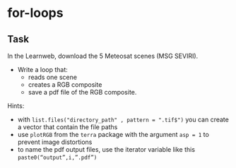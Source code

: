 # for-loops


:::{.callout-important}
## Task

In the Learnweb, download the 5 Meteosat scenes (MSG SEVIRI). 

* Write a loop that:
  * reads one scene
  * creates a RGB composite
  * save a pdf file of the RGB composite.

:::


Hints:

* with `list.files("directory_path" , pattern = ".tif$")` you can create a vector that contain the file paths
* use `plotRGB` from the `terra` package with the argument `asp = 1` to prevent image distortions
* to name the pdf output files, use the iterator variable like this `paste0(“output”,i,”.pdf”)`




